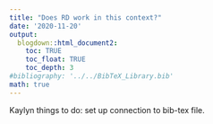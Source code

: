 ```yaml
---
title: "Does RD work in this context?"
date: '2020-11-20'
output: 
  blogdown::html_document2:
    toc: TRUE
    toc_float: TRUE
    toc_depth: 3
#bibliography: '../../BibTeX_Library.bib'
math: true
---
```


Kaylyn things to do: 
set up connection to bib-tex file.


